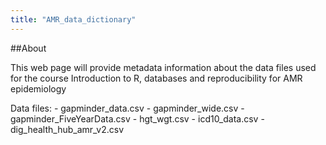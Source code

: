 ```yaml
---
title: "AMR_data_dictionary"
---
```


##About 

This web page will provide metadata information about the data files used for the course Introduction to R, databases and reproducibility for AMR epidemiology

Data files:
- gapminder_data.csv
- gapminder_wide.csv
- gapminder_FiveYearData.csv
- hgt_wgt.csv
- icd10_data.csv
- dig_health_hub_amr_v2.csv 
